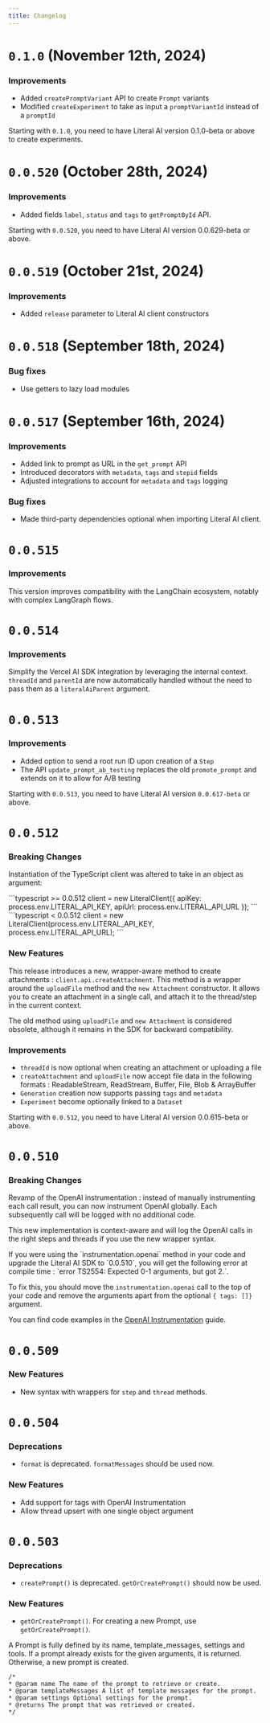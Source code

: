 ```yaml
---
title: Changelog
---
```


# `0.1.0` (November 12th, 2024)

### Improvements

* Added `createPromptVariant` API to create `Prompt` variants
* Modified `createExperiment` to take as input a `promptVariantId` instead of a `promptId`

<Warning>Starting with `0.1.0`, you need to have Literal AI version 0.1.0-beta or above to create experiments.</Warning>

# `0.0.520` (October 28th, 2024)

### Improvements

* Added fields `label`, `status` and `tags` to `getPromptById` API.

<Warning>Starting with `0.0.520`, you need to have Literal AI version 0.0.629-beta or above.</Warning>

# `0.0.519` (October 21st, 2024)

### Improvements

* Added `release` parameter to Literal AI client constructors

# `0.0.518` (September 18th, 2024)

### Bug fixes

* Use getters to lazy load modules

# `0.0.517` (September 16th, 2024)

### Improvements

* Added link to prompt as URL in the `get_prompt` API
* Introduced decorators with `metadata`, `tags` and `stepid` fields
* Adjusted integrations to account for `metadata` and `tags` logging

### Bug fixes

* Made third-party dependencies optional when importing Literal AI client.

# `0.0.515`

### Improvements

This version improves compatibility with the LangChain ecosystem, notably with complex LangGraph flows.

# `0.0.514`

### Improvements

Simplify the Vercel AI SDK integration by leveraging the internal context.
`threadId` and `parentId` are now automatically handled without the need to pass them as a `literalAiParent` argument.

# `0.0.513`

### Improvements

* Added option to send a root run ID upon creation of a `Step`
* The API `update_prompt_ab_testing` replaces the old `promote_prompt` and extends on it to allow for A/B testing

<Warning>Starting with `0.0.513`, you need to have Literal AI version `0.0.617-beta` or above.</Warning>

# `0.0.512`

### Breaking Changes

Instantiation of the TypeScript client was altered to take in an object as argument:

<CodeGroup>
```typescript >= 0.0.512
client = new LiteralClient({
  apiKey: process.env.LITERAL_API_KEY,
  apiUrl: process.env.LITERAL_API_URL
});
```
```typescript < 0.0.512
client = new LiteralClient(process.env.LITERAL_API_KEY, process.env.LITERAL_API_URL);
```
</CodeGroup>

### New Features

This release introduces a new, wrapper-aware method to create attachments : `client.api.createAttachment`. This method is a wrapper around the `uploadFile` method and the `new Attachment` constructor. It allows you to create an attachment in a single call, and attach it to the thread/step in the current context.

The old method using `uploadFile` and `new Attachment` is considered obsolete, although it remains in the SDK for backward compatibility.

### Improvements

* `threadId` is now optional when creating an attachment or uploading a file
* `createAttachment` and `uploadFile` now accept file data in the following formats : ReadableStream, ReadStream, Buffer, File, Blob & ArrayBuffer
* `Generation` creation now supports passing `tags` and `metadata` 
* `Experiment` become optionally linked to a `Dataset`

<Warning>Starting with `0.0.512`, you need to have Literal AI version 0.0.615-beta or above.</Warning>

# `0.0.510`

### Breaking Changes

Revamp of the OpenAI instrumentation : instead of manually instrumenting each call result, you can now instrument OpenAI globally. Each subsequently call will be logged with no additional code.

This new implementation is context-aware and will log the OpenAI calls in the right steps and threads if you use the new wrapper syntax.

<Warning>
  If you were using the `instrumentation.openai` method in your code and upgrade the Literal AI SDK to `0.0.510`, you will get the following error at compile time : `error TS2554: Expected 0-1 arguments, but got 2.`.

  To fix this, you should move the `instrumentation.openai` call to the top of your code and remove the arguments apart from the optional `{ tags: []}` argument.

  You can find code examples in the [OpenAI Instrumentation](/integrations/openai) guide.
</Warning>

# `0.0.509`

### New Features

* New syntax with wrappers for `step` and `thread` methods.

# `0.0.504`

### Deprecations

* `format` is deprecated. `formatMessages` should be used now.

### New Features

* Add support for tags with OpenAI Instrumentation
* Allow thread upsert with one single object argument

# `0.0.503`

### Deprecations

* `createPrompt()` is deprecated. `getOrCreatePrompt()` should now be used.


### New Features 

* `getOrCreatePrompt()`. For creating a new Prompt, use `getOrCreatePrompt()`. 

A Prompt is fully defined by its name, template_messages, settings and tools. If a prompt already exists for the given arguments, it is returned. Otherwise, a new prompt is created.

```jsdoc    
/* 
* @param name The name of the prompt to retrieve or create.
* @param templateMessages A list of template messages for the prompt.
* @param settings Optional settings for the prompt.
* @returns The prompt that was retrieved or created.
*/
```